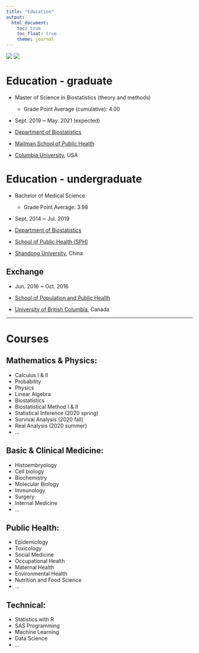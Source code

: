 ```yaml
---
title: "Education"
output: 
  html_document:
    toc: true 
    toc_float: true
    theme: journal
---
```




<img src = "https://upload.wikimedia.org/wikipedia/zh/9/94/Shandong_University.jpg"> <img src = "https://i.pinimg.com/originals/cd/e5/0b/cde50b7a61774fa1562745665000a529.png"> 

# Education - graduate

- Master of Science in Biostatistics (theory and methods)
  - Grade Point Average (cumulative): 4.00

- Sept. 2019 ~ May. 2021 (expected)

- [Department of Biostatistics](https://www.mailman.columbia.edu/become-student/departments/biostatistics)

- [Mailman School of Public Health](https://www.mailman.columbia.edu/)

- [Columbia University](https://www.columbia.edu/), USA

# Education - undergraduate

- Bachelor of Medical Science
  - Grade Point Average: 3.98

- Sept. 2014 ~ Jul. 2019

- [Department of Biostatistics](http://biostat.sdu.edu.cn/)

- [School of Public Health (SPH)](http://www.sph.sdu.edu.cn/)

- [Shandong University](http://www.en.sdu.edu.cn/), China

## Exchange
- Jun. 2016 ~ Oct. 2016 

- [School of Population and Public Health](https://www.spph.ubc.ca/)

- [University of British Columbia](https://www.ubc.ca/), Canada

------------------------------------------------------
# Courses

## Mathematics & Physics:

- Calculus I & II
- Probability
- Physics 
- Linear Algebra
- Biostatistics
- Biostatistical Method I & II
- Statistical Inference (2020 spring)
- Survival Analysis (2020 fall)
- Real Analysis (2020 summer)
- ...

## Basic & Clinical Medicine:

- Histoembryology
- Cell biology
- Biochemistry
- Molecular Biology
- Immunology
- Surgery
- Internal Medicine
- ...

## Public Health:

- Epidemiology
- Toxicology
- Social Medicine
- Occupational Health
- Maternal Health
- Environmental Health
- Nutrition and Food Science
- ...

## Technical:
- Statistics with R
- SAS Programming
- Machine Learning
- Data Science
- ...








